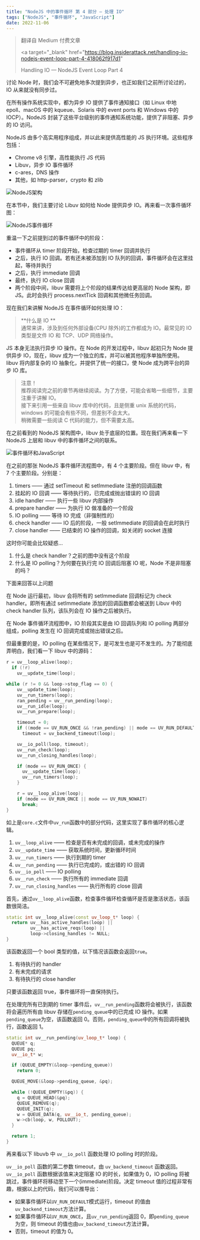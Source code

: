 ```yaml
---
title: "NodeJS 中的事件循环 第 4 部分 — 处理 IO"
tags: ["NodeJS", "事件循环", "JavaScript"]
date: 2022-11-06
---
```



<blockquote variant="original-link">

翻译自 Medium 付费文章

<a
  target="_blank"
  href="https://blog.insiderattack.net/handling-io-nodejs-event-loop-part-4-418062f917d1"
>
  Handling IO — NodeJS Event Loop Part 4
</a>

</blockquote>

<Section title="异步 IO 阻塞太主流了">

讨论 Node 时，我们会不可避免地多次提到异步，也正如我们之前所讨论过的，IO 从来就没有同步过。

在所有操作系统实现中，都为异步 IO 提供了事件通知接口（如 Linux 中地 epoll、macOS 中的 kqueue、Solaris 中的 event ports 和 Windows 中的 IOCP）。NodeJS 封装了这些平台级别的事件通知系统功能，提供了非阻塞、异步的 IO 访问。

NodeJS 由多个高实用程序组成，并以此来提供高性能的 JS 执行环境。这些程序包括：

- Chrome v8 引擎，高性能执行 JS 代码
- Libuv，异步 IO 事件循环
- c-ares，DNS 操作
- 其他，如 http-parser，crypto 和 zlib

![NodeJS架构](/blogs/NodeJS中的事件循环1/nodejs-architecture.jpg)

在本节中，我们主要讨论 Libuv 如何给 Node 提供异步 IO。再来看一次事件循环图：

![NodeJS事件循环](/blogs/NodeJS中的事件循环1/nodejs-event-loop.jpg)

重温一下之前提到过的事件循环中的阶段：

- 事件循环从 timer 阶段开始，检查过期的 timer 回调并执行
- 之后，执行 IO 回调。若有还未被添加到 IO 队列的回调，事件循环会在这里挂起，等待并执行
- 之后，执行 immediate 回调
- 最终，执行 IO close 回调
- 两个阶段中间，libuv 需要将上个阶段的结果传达给更高层的 Node 架构，即 JS。此时会执行 process.nextTick 回调和其他微任务回调。

现在我们来讲解 NodeJS 在事件循环如何处理 IO：

> **什么是 IO **  
> 通常来讲，涉及到任何外部设备(CPU 除外)的工作都成为 IO。最常见的 IO 类型是文件 IO 和 TCP、UDP 网络操作。

</Section>

<Section title="libuv 和 NodeJS IO">

JS 本身无法执行异步 IO 操作。在 Node 的开发过程中，libuv 起初只为 Node 提供异步 IO，现在，libuv 成为一个独立的库，并可以被其他程序单独所使用。libuv 将内部复杂的 IO 抽象化，并提供了统一的接口，使 Node 成为跨平台的异步 IO 库。

> 注意！  
> 推荐阅读完之前的章节再继续阅读。为了方便，可能会省略一些细节，主要注重于讲解 IO。  
> 接下来引用一些来自 libuv 库中的代码，且是侧重 unix 系统的代码，windows 的可能会有些不同，但差别不会太大。  
> 稍微需要一些阅读 C 代码的能力，但不需要太高。

在之前看到的 NodeJS 架构图中，libuv 处于底层的位置。现在我们再来看一下 NodeJS 上层和 libuv 中的事件循环之间的联系。

![事件循环和JavaScript](/blogs/NodeJS中的事件循环4/event-loop-and-javascript.jpg)

在之前的那张 NodeJS 事件循环流程图中，有 4 个主要阶段。但在 libuv 中，有 7 个主要阶段。分别是：

1. timers —— 通过 setTimeout 和 setImmediate 注册的回调函数
2. 挂起的 IO 回调 —— 等待执行的，已完成或抛出错误的 IO 回调
3. idle handler —— 执行一些 libuv 内部操作
4. prepare handler —— 为执行 IO 做准备的一个阶段
5. IO polling —— 等待 IO 完成（非强制性的）
6. check handler —— IO 后的阶段，一般 setImmediate 的回调会在此时执行
7. close handler —— 已结束的 IO 操作的回调，如关闭的 socket 连接

这时你可能会比较疑惑…

1. 什么是 check handler？之前的图中没有这个阶段
2. 什么是 IO polling？为何要在执行完 IO 回调后阻塞 IO 呢，Node 不是非阻塞的吗？

下面来回答以上问题

</Section>

<Section title="Check Handler">

在 Node 运行最初，libuv 会将所有的 setImmediate 回调标记为 check handler。即所有通过 setImmediate 添加的回调函数都会被送到 Libuv 中的 check handler 队列，该队列会在 IO 操作之后被执行。

</Section>

<Section title="IO polling">

在 Node 事件循环流程图中，IO 阶段其实是由 IO 回调队列和 IO polling 两部分组成，polling 发生在 IO 回调完成或抛出错误之后。

但最重要的是，IO polling 在某些情况下，是可发生也是可不发生的。为了能彻底弄明白，我们看一下 libuv 中的源码：

```cpp noLineNumber
r = uv__loop_alive(loop);
  if (!r)
    uv__update_time(loop);

while (r != 0 && loop->stop_flag == 0) {
    uv__update_time(loop);
    uv__run_timers(loop);
    ran_pending = uv__run_pending(loop);
    uv__run_idle(loop);
    uv__run_prepare(loop);

    timeout = 0;
    if ((mode == UV_RUN_ONCE && !ran_pending) || mode == UV_RUN_DEFAULT)
      timeout = uv_backend_timeout(loop);

    uv__io_poll(loop, timeout);
    uv__run_check(loop);
    uv__run_closing_handles(loop);

    if (mode == UV_RUN_ONCE) {
      uv__update_time(loop);
      uv__run_timers(loop);
    }

    r = uv__loop_alive(loop);
    if (mode == UV_RUN_ONCE || mode == UV_RUN_NOWAIT)
      break;
}
```

如上是`core.c`文件中`uv_run`函数中的部分代码，这里实现了事件循环的核心逻辑。

1. `uv__loop_alive` —— 检查是否有未完成的回调，或未完成的操作
2. `uv__update_time` —— 获取系统时间，更新循环时间
3. `uv__run_timers` —— 执行到期的 timer
4. `uv__run_pending` —— 执行已完成的，或出错的 IO 回调
5. `uv__io_poll` —— IO polling
6. `uv__run_check` —— 执行所有的 immediate 回调
7. `uv__run_closing_handles` —— 执行所有的 close 回调

首先，通过`uv__loop_alive`函数，检查事件循环检查循环是否是激活状态，该函数很简洁。

```cpp noLineNumber
static int uv__loop_alive(const uv_loop_t* loop) {
  return uv__has_active_handles(loop) ||
         uv__has_active_reqs(loop) ||
         loop->closing_handles != NULL;
}
```

该函数返回一个 bool 类型的值，以下情况该函数会返回`true`。

1. 有待执行的 handler
2. 有未完成的请求
3. 有待执行的 close handler

只要该函数返回 true，事件循环将一直保持执行。

在处理完所有已到期的 timer 事件后，`uv__run_pending`函数将会被执行，该函数将会遍历所有由 libuv 存储在`pending_queue`中的已完成 IO 操作。如果`pending_queue`为空，该函数返回 0。否则，`pending_queue`中的所有回调将被执行，函数返回 1。

```cpp noLineNumber
static int uv__run_pending(uv_loop_t* loop) {
  QUEUE* q;
  QUEUE pq;
  uv__io_t* w;

  if (QUEUE_EMPTY(&loop->pending_queue))
    return 0;

  QUEUE_MOVE(&loop->pending_queue, &pq);

  while (!QUEUE_EMPTY(&pq)) {
    q = QUEUE_HEAD(&pq);
    QUEUE_REMOVE(q);
    QUEUE_INIT(q);
    w = QUEUE_DATA(q, uv__io_t, pending_queue);
    w->cb(loop, w, POLLOUT);
  }

  return 1;
}
```

再来看以下 libuvb 中 `uv__io_poll` 函数处理 IO polling 时的阶段。

`uv__io_poll` 函数的第二参数 timeout，由 `uv_backend_timeout` 函数返回。`uv__io_poll` 函数根据该值来决定阻塞 IO 的时长，如果值为 0，IO polling 将被跳过，事件循环将移动至下一个(immediate)阶段。决定 timeout 值的过程非常有趣，根据以上的代码，我们可以推导出：

- 如果事件循环以`UV_RUN_DEFAULT`模式运行，timeout 的值由`uv_backend_timeout`方法计算。
- 如果事件循环以`UV_RUN_ONCE`，且`uv_run_pending`返回 0，即`pending_queue`为空，则 timeout 的值也由`uv_backend_timeout`方法计算。
- 否则，timeout 的值为 0。

</Section>
